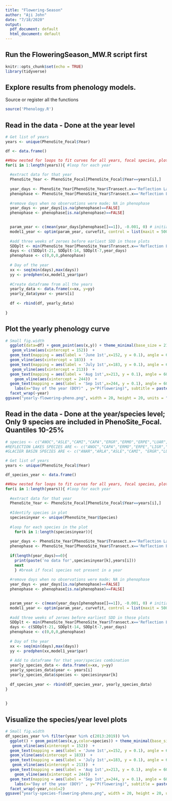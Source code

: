 ```yaml
---
title: "Flowering-Season"
author: "Aji John"
date: "7/18/2020"
output:
  pdf_document: default
  html_document: default
---
```


## Run the FloweringSeason_MW.R script first

```r
knitr::opts_chunk$set(echo = TRUE)
library(tidyverse)
```

## Explore results from phenology models. 

Source or register all the functions

```r
source('Phenology.R')
```

## Read in the data - Done at the year level

```r
# Get list of years
years <- unique(PhenoSite_Focal$Year)

df <- data.frame()

##Now nested for loops to fit curves for all years, focal species, plots within trails
for(i in 1:length(years)){ #loop for each year
  
  #extract data for that year
  PhenoSite_Year <- PhenoSite_Focal[PhenoSite_Focal$Year==years[i],]
  
  year_days <- PhenoSite_Year[PhenoSite_Year$Transect.x=='Reflection Lakes',]$DOY
  phenophase <- PhenoSite_Year[PhenoSite_Year$Transect.x=='Reflection Lakes',]$Flower #Response variables: flowers
  
  #remove days when no observations were made; NA in phenophase
  year_days <- year_days[is.na(phenophase)==FALSE]
  phenophase <- phenophase[is.na(phenophase)==FALSE]
  

  param_year <- c(mean(year_days[phenophase[]==1]), -0.001, 0) # initial parameters: model fits pretty fussy about this
  model1_year <- optim(param_year, curvefit, control = list(maxit = 50000))
  
  #add three weeks of zeroes before earliest SDD in those plots
  SDDplt <- min(PhenoSite_Year[PhenoSite_Year$Transect.x=='Reflection Lakes',]$SDD)
  days <- c(SDDplt-21, SDDplt-14, SDDplt-7,year_days)
  phenophase <- c(0,0,0,phenophase)
  
  # Day of the year
  xx <- seq(min(days),max(days))
  yy <- predphen(xx,model1_year$par)
  
  #Create dataframe from all the years
  yearly_data <- data.frame(x=xx, y=yy)
  yearly_data$year <- years[i]
  
  df <- rbind(df, yearly_data)
  
}

```

## Plot the yearly phenology curve
```r
# Small fig.width
  ggplot(data=df) + geom_point(aes(x,y)) + theme_minimal(base_size = 21) +
   geom_vline(aes(xintercept = 152))  +
  geom_text(mapping = aes(label = 'June 1st',x=152, y = 0.1), angle = 60, hjust = 0) +
  geom_vline(aes(xintercept = 183))  +
  geom_text(mapping = aes(label = 'July 1st',x=183, y = 0.1), angle = 60, hjust = 0) +
   geom_vline(aes(xintercept = 213))  +
  geom_text(mapping = aes(label = 'Aug 1st',x=213, y = 0.1), angle = 60, hjust = 0) +
    geom_vline(aes(xintercept = 244))  +
  geom_text(mapping = aes(label = 'Sep 1st',x=244, y = 0.1), angle = 60, hjust = 0) +
    labs(x="Day of the year (DOY)" , y="P(flowering)", subtitle = paste("Reflections Trail - ",'Irrespective of site/species')) +
  facet_wrap(~year)
ggsave("yearly-flowering-pheno.png", width = 20, height = 20, units = "cm")  
```


## Read in the data - Done at the year/species level; Only 9 species are included in PhenoSite_Focal. Quantiles 10-25%

```r


# species <- c("ANOC","ASLE","CAMI","CAPA","ERGR","ERMO","ERPE","LUAR","PEBR"); nspp <- length(species)
#REFLECTION LAKES SPECIES ARE <- c("ANOC","CAPA","ERMO","ERPE","LIGR","LUAR","MIAL","PEBR","POBI","VASI")
#GLACIER BASIN SPECIES ARE <- c("ANAR","ARLA","ASLE","CAMI", "ERGR","LUAR","MEPA","PEBR","POBI","VASI")

# Get list of years
years <- unique(PhenoSite_Focal$Year)

df_species_year <- data.frame()

##Now nested for loops to fit curves for all years, focal species, plots within trails
for(i in 1:length(years)){ #loop for each year
  
  #extract data for that year
  PhenoSite_Year <- PhenoSite_Focal[PhenoSite_Focal$Year==years[i],]
  
  #Identify species in plot
  speciesinyear <- unique(PhenoSite_Year$Species)
  
  #loop for each species in the plot
    for(k in 1:length(speciesinyear)){
  
  year_days <- PhenoSite_Year[PhenoSite_Year$Transect.x=='Reflection Lakes' & PhenoSite_Year$Species == speciesinyear[k],]$DOY
  phenophase <- PhenoSite_Year[PhenoSite_Year$Transect.x=='Reflection Lakes' & PhenoSite_Year$Species == speciesinyear[k],]$Flower #Response variables: flowers
  
  if(length(year_days)==0){
    print(paste('no data for',speciesinyear[k],years[i]))
    next
    } #break if focal species not present in a year
  
  #remove days when no observations were made; NA in phenophase
  year_days <- year_days[is.na(phenophase)==FALSE]
  phenophase <- phenophase[is.na(phenophase)==FALSE]
  

  param_year <- c(mean(year_days[phenophase[]==1]), -0.001, 0) # initial parameters: model fits pretty fussy about this
  model1_year <- optim(param_year, curvefit, control = list(maxit = 50000))
  
  #add three weeks of zeroes before earliest SDD in those plots
  SDDplt <- min(PhenoSite_Year[PhenoSite_Year$Transect.x=='Reflection Lakes' & PhenoSite_Year$Species == speciesinyear[k],]$SDD)
  days <- c(SDDplt-21, SDDplt-14, SDDplt-7,year_days)
  phenophase <- c(0,0,0,phenophase)
  
  # Day of the year
  xx <- seq(min(days),max(days))
  yy <- predphen(xx,model1_year$par)
  
  # Add to dataframe for that year/species combination
  yearly_species_data <- data.frame(x=xx, y=yy)
  yearly_species_data$year <- years[i]
  yearly_species_data$species <- speciesinyear[k]
  
  df_species_year <- rbind(df_species_year, yearly_species_data)
}
  
  
}

```

## Visualize the species/year level plots

```r
# Small fig.width
df_species_year %>% filter(year %in% c(2013:2019)) %>%
  ggplot() + geom_point(aes(x,y,color=species)) + theme_minimal(base_size = 14) +
   geom_vline(aes(xintercept = 152))  +
  geom_text(mapping = aes(label = 'June 1st',x=152, y = 0.1), angle = 60, hjust = 0) +
  geom_vline(aes(xintercept = 183))  +
  geom_text(mapping = aes(label = 'July 1st',x=183, y = 0.1), angle = 60, hjust = 0) +
   geom_vline(aes(xintercept = 213))  +
  geom_text(mapping = aes(label = 'Aug 1st',x=213, y = 0.1), angle = 60, hjust = 0) +
    geom_vline(aes(xintercept = 244))  +
  geom_text(mapping = aes(label = 'Sep 1st',x=244, y = 0.1), angle = 60, hjust = 0) +
    labs(x="Day of the year (DOY)" , y="P(flowering)", subtitle = paste("Reflections Trail - ",'Year/species')) +
  facet_wrap(~year,ncol=2)
ggsave("yearly-species-flowering-pheno.png", width = 20, height = 20, units = "cm")  
```

